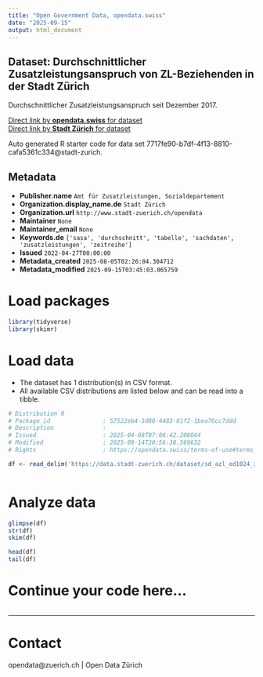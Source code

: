 ```yaml
---
title: "Open Government Data, opendata.swiss"
date: "2025-09-15"
output: html_document
---
```


## Dataset: Durchschnittlicher Zusatzleistungsanspruch von ZL-Beziehenden in der Stadt Zürich

Durchschnittlicher Zusatzleistungsanspruch seit Dezember 2017. 


[Direct link by **opendata.swiss** for dataset](https://opendata.swiss/de/dataset/durchschnittlicher-zusatzleistungsanspruch-von-zl-beziehenden-in-der-stadt-zurich)<br>
[Direct link by **Stadt Zürich** for dataset](https://data.stadt-zuerich.ch/dataset/sd_azl_od1024_zl_durchschnitt)

Auto generated R starter code for data set 7717fe90-b7df-4f13-8810-cafa5361c334@stadt-zurich.

## Metadata

- **Publisher.name** `Amt für Zusatzleistungen, Sozialdepartement`
- **Organization.display_name.de** `Stadt Zürich`
- **Organization.url** `http://www.stadt-zuerich.ch/opendata`
- **Maintainer** `None`
- **Maintainer_email** `None`
- **Keywords.de** `['sasa', 'durchschnitt', 'tabelle', 'sachdaten', 'zusatzleistungen', 'zeitreihe']`
- **Issued** `2022-04-27T00:00:00`
- **Metadata_created** `2025-08-05T02:26:04.304712`
- **Metadata_modified** `2025-09-15T03:45:03.065759`


# Load packages

```r

library(tidyverse)
library(skimr)

```

# Load data

-   The dataset has 1 distribution(s) in CSV format.
-   All available CSV distributions are listed below and can be read into a tibble.

```r

# Distribution 0
# Package_id               : 57522eb4-3d80-4483-81f2-1bea76cc7ddd
# Description              : 
# Issued                   : 2025-04-08T07:06:42.200864
# Modified                 : 2025-09-14T20:56:38.569632
# Rights                   : https://opendata.swiss/terms-of-use#terms_open

df <- read_delim('https://data.stadt-zuerich.ch/dataset/sd_azl_od1024_zl_durchschnitt/download/SOS102OD1024.csv')



```

# Analyze data

```r

glimpse(df)
str(df)
skim(df)

head(df)
tail(df)

```

# Continue your code here...

```r

```

------------------------------------------------------------------------

# Contact

opendata@zuerich.ch | Open Data Zürich
